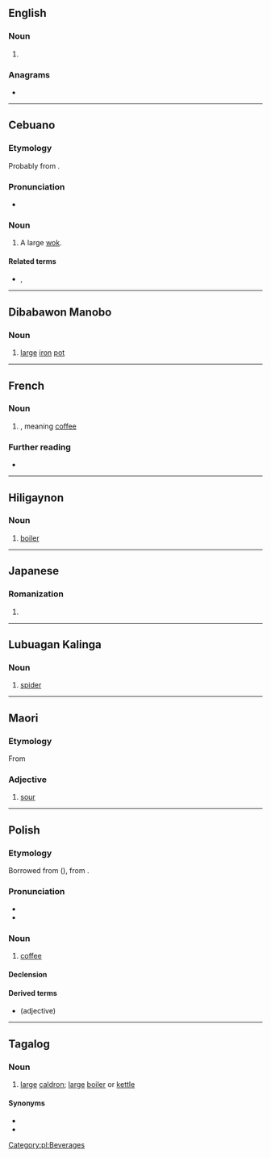 {{also|kava|Kawa|kawá}}
==English==

===Noun===
{{en-noun|-}}

# {{alternative form of|kava|lang=en}}

===Anagrams===
* {{anagrams|en|Waka|waka}}

----

==Cebuano==

===Etymology===
Probably from {{etyl|ms|ceb}} {{m|ms|kawah}}.

===Pronunciation===
* {{hyphenation|ka|wa|lang=ceb}}

===Noun===
{{head|ceb|noun}}

# A large [[wok]].

====Related terms====
* {{l|ceb|kaha}}, {{l|ceb|kalaha}}

----

==Dibabawon Manobo==

===Noun===
{{head|mbd|noun|head=kawà}}

# [[large]] [[iron]] [[pot]]

----

==French==

===Noun===
{{fr-noun|m|-}}

# {{alternative form of|caoua|lang=fr}}, meaning [[coffee]]

===Further reading===
* {{R:TLFi}}

----

==Hiligaynon==

===Noun===
{{hil-noun|káwà}}

# [[boiler]]

----

==Japanese==

===Romanization===
{{ja-romaji}}

# {{ja-romanization of|かわ}}

----

==Lubuagan Kalinga==

===Noun===
{{head|knb|noun}}

# [[spider]] {{gloss|large}}

----

==Maori==

===Etymology===
From {{etyl|poz-pol-pro|mi}} {{m|poz-pol-pro|*kawa}}

===Adjective===
{{mi-adj}}

# [[sour]]

----

==Polish==

===Etymology===
Borrowed from {{bor|pl|ota|قهوه|tr=kahve}} ({{cog|tr|kahve}}), from {{der|pl|ar|قَهْوَة}}.

===Pronunciation===
* {{pl-IPA}}
* {{audio|Pl-kawa.ogg|audio|lang=pl}}

===Noun===
{{pl-noun|f|dim=kawka}}

# [[coffee]]

====Declension====
{{pl-decl-noun-f|ka|w}}

====Derived terms====
* {{l|pl|kawowy}} (adjective)

[[Category:pl:Beverages]]

----

==Tagalog==

===Noun===
{{tl-noun}}

# [[large]] [[caldron]]; [[large]] [[boiler]] or [[kettle]]

====Synonyms====
* {{l|tl|kaldero}}
* {{l|tl|talyasi}}